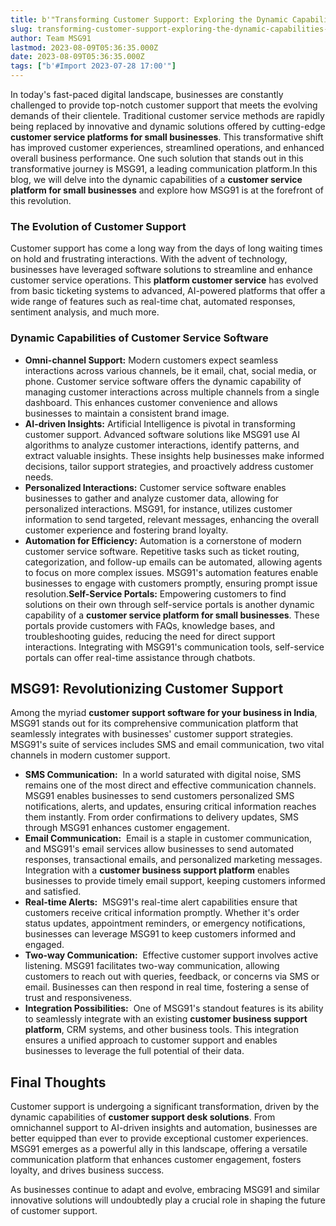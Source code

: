 ```yaml
---
title: b'"Transforming Customer Support: Exploring the Dynamic Capabilities of Customer Service Software"'
slug: transforming-customer-support-exploring-the-dynamic-capabilities-of-customer-services-software
author: Team MSG91
lastmod: 2023-08-09T05:36:35.000Z
date: 2023-08-09T05:36:35.000Z
tags: ["b'#Import 2023-07-28 17:00'"]
---
```


In today's fast-paced digital landscape, businesses are constantly challenged to provide top-notch customer support that meets the evolving demands of their clientele. Traditional customer service methods are rapidly being replaced by innovative and dynamic solutions offered by cutting-edge **customer service platforms for small businesses**. This transformative shift has improved customer experiences, streamlined operations, and enhanced overall business performance. One such solution that stands out in this transformative journey is MSG91, a leading communication platform.In this blog, we will delve into the dynamic capabilities of a **customer service platform for small businesses** and explore how MSG91 is at the forefront of this revolution.

### The Evolution of Customer Support

Customer support has come a long way from the days of long waiting times on hold and frustrating interactions. With the advent of technology, businesses have leveraged software solutions to streamline and enhance customer service operations. This **platform customer service** has evolved from basic ticketing systems to advanced, AI-powered platforms that offer a wide range of features such as real-time chat, automated responses, sentiment analysis, and much more.

### Dynamic Capabilities of Customer Service Software

* **Omni-channel Support:** Modern customers expect seamless interactions across various channels, be it email, chat, social media, or phone. Customer service software offers the dynamic capability of managing customer interactions across multiple channels from a single dashboard. This enhances customer convenience and allows businesses to maintain a consistent brand image.
* **AI-driven Insights:** Artificial Intelligence is pivotal in transforming customer support. Advanced software solutions like MSG91 use AI algorithms to analyze customer interactions, identify patterns, and extract valuable insights. These insights help businesses make informed decisions, tailor support strategies, and proactively address customer needs.
* **Personalized Interactions:** Customer service software enables businesses to gather and analyze customer data, allowing for personalized interactions. MSG91, for instance, utilizes customer information to send targeted, relevant messages, enhancing the overall customer experience and fostering brand loyalty.
* **Automation for Efficiency:** Automation is a cornerstone of modern customer service software. Repetitive tasks such as ticket routing, categorization, and follow-up emails can be automated, allowing agents to focus on more complex issues. MSG91's automation features enable businesses to engage with customers promptly, ensuring prompt issue resolution.**Self-Service Portals:** Empowering customers to find solutions on their own through self-service portals is another dynamic capability of a **customer service platform for small businesses**. These portals provide customers with FAQs, knowledge bases, and troubleshooting guides, reducing the need for direct support interactions. Integrating with MSG91's communication tools, self-service portals can offer real-time assistance through chatbots.

**MSG91: Revolutionizing Customer Support**
-------------------------------------------

Among the myriad **customer support software for your business in India**, MSG91 stands out for its comprehensive communication platform that seamlessly integrates with businesses' customer support strategies. MSG91's suite of services includes SMS and email communication, two vital channels in modern customer support.

* **SMS Communication:**  In a world saturated with digital noise, SMS remains one of the most direct and effective communication channels. MSG91 enables businesses to send customers personalized SMS notifications, alerts, and updates, ensuring critical information reaches them instantly. From order confirmations to delivery updates, SMS through MSG91 enhances customer engagement.
* **Email Communication:**  Email is a staple in customer communication, and MSG91's email services allow businesses to send automated responses, transactional emails, and personalized marketing messages. Integration with a **customer business support platform** enables businesses to provide timely email support, keeping customers informed and satisfied.
* **Real-time Alerts:**  MSG91's real-time alert capabilities ensure that customers receive critical information promptly. Whether it's order status updates, appointment reminders, or emergency notifications, businesses can leverage MSG91 to keep customers informed and engaged.
* **Two-way Communication:**  Effective customer support involves active listening. MSG91 facilitates two-way communication, allowing customers to reach out with queries, feedback, or concerns via SMS or email. Businesses can then respond in real time, fostering a sense of trust and responsiveness.
* **Integration Possibilities:**  One of MSG91's standout features is its ability to seamlessly integrate with an existing **customer business support platform**, CRM systems, and other business tools. This integration ensures a unified approach to customer support and enables businesses to leverage the full potential of their data.

Final Thoughts
--------------

Customer support is undergoing a significant transformation, driven by the dynamic capabilities of **customer support desk solutions**. From omnichannel support to AI-driven insights and automation, businesses are better equipped than ever to provide exceptional customer experiences. MSG91 emerges as a powerful ally in this landscape, offering a versatile communication platform that enhances customer engagement, fosters loyalty, and drives business success.

As businesses continue to adapt and evolve, embracing MSG91 and similar innovative solutions will undoubtedly play a crucial role in shaping the future of customer support.

  


  


